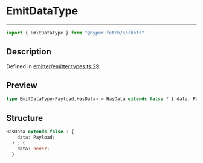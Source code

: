 

# EmitDataType

<div class="api-docs__separator" data-reactroot="">

---

</div><div class="api-docs__import" data-reactroot="">

```ts
import { EmitDataType } from "@hyper-fetch/sockets"
```

</div><div class="api-docs__section">

## Description

</div><div class="api-docs__description"><span class="api-docs__do-not-parse">



</span></div><p class="api-docs__definition">

Defined in [emitter/emitter.types.ts:29](https://github.com/BetterTyped/hyper-fetch/blob/cc329b91/packages/sockets/src/emitter/emitter.types.ts#L29)

</p><div class="api-docs__section">

## Preview

</div><div class="api-docs__preview type single">

```ts
type EmitDataType<Payload,HasData> = HasData extends false ? { data: Payload } : { data?: never };
```

</div><div class="api-docs__section">

## Structure

</div><div class="api-docs__returns">

```ts
HasData extends false ? {
    data: Payload;
  } : {
    data: never;
  }
```

</div>